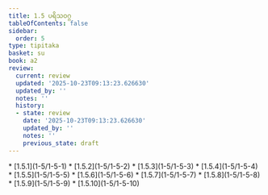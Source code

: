 ```yaml
---
title: 1.5 ပရိသဝဂ္ဂ
tableOfContents: false
sidebar:
  order: 5
type: tipitaka
basket: su
book: a2
review:
  current: review
  updated: '2025-10-23T09:13:23.626630'
  updated_by: ''
  notes: ''
  history:
  - state: review
    date: '2025-10-23T09:13:23.626630'
    updated_by: ''
    notes: ''
    previous_state: draft
---
```



<ReviewStatus review={frontmatter.review} showDetails={true} />

<HypothesisAnnotation frontmatter={frontmatter} />

<DynamicBreadcrumb />



<TableOfContents book="a2" section="1.5">
* [1.5.1](1-5/1-5-1)
* [1.5.2](1-5/1-5-2)
* [1.5.3](1-5/1-5-3)
* [1.5.4](1-5/1-5-4)
* [1.5.5](1-5/1-5-5)
* [1.5.6](1-5/1-5-6)
* [1.5.7](1-5/1-5-7)
* [1.5.8](1-5/1-5-8)
* [1.5.9](1-5/1-5-9)
* [1.5.10](1-5/1-5-10)
</TableOfContents>